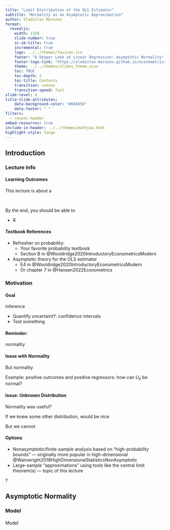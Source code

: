 ```yaml
---
title: "Limit Distribution of the OLS Estimator"
subtitle: "Normality as an Asymptotic Approximation"
author: Vladislav Morozov  
format:
  revealjs:
    width: 1150
    slide-number: true
    sc-sb-title: true
    incremental: true   
    logo: ../../themes/favicon.ico
    footer: "A Deeper Look at Linear Regression: Asymptotic Normality"
    footer-logo-link: "https://vladislav-morozov.github.io/econometrics-2/"
    theme: ../../themes/slides_theme.scss
    toc: TRUE
    toc-depth: 2
    toc-title: Contents
    transition: convex
    transition-speed: fast
slide-level: 4
title-slide-attributes:
    data-background-color: "#045D5D"
    data-footer: " "
filters:
  - reveal-header 
embed-resources: true
include-in-header: ../../themes/mathjax.html 
highlight-style: tango
---
```




## Introduction {background="#00100F"}
  
### Lecture Info {background="#43464B"}


#### Learning Outcomes

This lecture is about a 

<br>

By the end, you should be able to

- R

#### Textbook References
 

::: {.nonincremental}

 
- Refresher on probability: 
    - Your favorite probability textbook
    - Section B in @Wooldridge2020IntroductoryEconometricsModern
- Asymptotic theory for the OLS estimator
    - E4 in @Wooldridge2020IntroductoryEconometricsModern
    - Or chapter 7 in @Hansen2022Econometrics

  
::: 


### Motivation {background="#43464B"}

#### Goal

inference 

- Quantify uncertaintY: confidence intervals
- Test something


#### Reminder: 

normality


#### Issue with Normality

But normality

Example: positive outcomes and positive regressors: how can $U_{it}$ be normal?

#### Issue: Unknown Distribution

Normality was useful? 

If we knew some other distribution, would be nice

But we cannot 

#### Options

- Nonasymptotic/finite-sample analysis based on "high-probability bounds" --- originally more popular in high-dimensional  @Wainwright2019HighDimensionalStatisticsNonAsymptotic
- Large-sample "approximations" using tools like the central limit theorem(s) --- topic of this lecture




::: footer
?
:::



 
## Asymptotic Normality {background="#00100F"}
  
### Model {background="#43464B"}

####

Model 